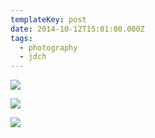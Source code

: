 ```yaml
---
templateKey: post
date: 2014-10-12T15:01:00.000Z
tags:
  - photography
  - jdch
---
```

![](../../assets/photos/20141012-IMG_0457.jpg)

![](../../assets/photos/20141012-IMG_0510.jpg)

![](../../assets/photos/20141012-IMG_0507.jpg)
